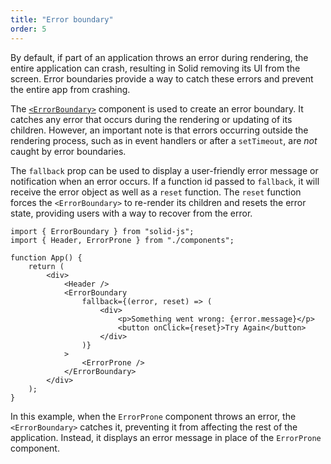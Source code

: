 ```yaml
---
title: "Error boundary"
order: 5
---
```


By default, if part of an application throws an error during rendering, the entire application can crash, resulting in Solid removing its UI from the screen.
Error boundaries provide a way to catch these errors and prevent the entire app from crashing.

The [`<ErrorBoundary>`](/reference/components/error-boundary) component is used to create an error boundary.
It catches any error that occurs during the rendering or updating of its children.
However, an important note is that errors occurring outside the rendering process, such as in event handlers or after a `setTimeout`, are *not* caught by error boundaries.

The `fallback` prop can be used to display a user-friendly error message or notification when an error occurs.
If a function id passed to `fallback`, it will receive the error object as well as a `reset` function.
The `reset` function forces the `<ErrorBoundary>` to re-render its children and resets the error state, providing users with a way to recover from the error.

```tsx
import { ErrorBoundary } from "solid-js";
import { Header, ErrorProne } from "./components";

function App() {
	return (
		<div>
			<Header />
			<ErrorBoundary
				fallback={(error, reset) => (
					<div>
						<p>Something went wrong: {error.message}</p>
						<button onClick={reset}>Try Again</button>
					</div>
				)}
			>
				<ErrorProne />
			</ErrorBoundary>
		</div>
	);
}
```

In this example, when the `ErrorProne` component throws an error, the `<ErrorBoundary>` catches it, preventing it from affecting the rest of the application.
Instead, it displays an error message in place of the `ErrorProne` component.
